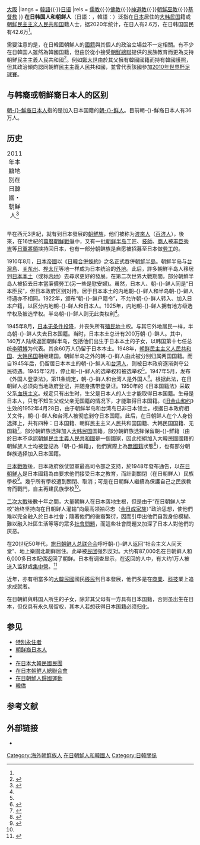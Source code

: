 {{noteTA
|G1=Korea
|G2=Korea Comparison
}}
{{Otheruses|subject=居住在日本的韩国国民或朝鲜籍人士|other=韩裔或朝鲜裔日本国民|韩裔和朝鲜裔日本人}}
{{Ethnic group
|group   = 在日韩国、朝鲜人
|image   = 
|caption = 
|poptime = 總人口：454,122人<br>朝鮮籍： 27,214人 <br>韓国國籍：426,908人<br>（2020年12月）<ref name="A01">{{Cite web |url=https://www.e-stat.go.jp/stat-search/files?page=1&layout=datalist&toukei=00250012&tstat=000001018034&cycle=1&year=20200&month=24101212&tclass1=000001060399&result_back=1&cycle_facet=tclass1%3Acycle&tclass2val=0 |title=在留外国人統計（旧登録外国人統計） |accessdate=2021-08-16 |archive-date=2017-12-11 |archive-url=https://web.archive.org/web/20171211102657/http://www.e-stat.go.jp/SG1/estat/List.do?lid=000001196143 |dead-url=no }}</ref>
|regions = [[东京|东京]]{{·}}[[大阪市|大阪]]
|langs   = [[韓語|韓語]]{{·}}[[日语|日语]]
|rels    = [[儒教_(宗教)|儒教]]{{·}}[[佛教|佛教]]{{·}}[[神道教|神道教]]{{·}}[[朝鮮巫教|朝鮮巫教]]{{·}}[[基督教|基督教]]
}}
'''在日韩国人和朝鲜人'''（日語：{{lang|ja|在日韓国・朝鮮人}}，韓語：{{lang|ko|재일 한국인·조선인}}）泛指在[[日本|日本]]居住的[[大韩民国|大韩民国]]籍或[[朝鲜民主主义人民共和国|朝鲜民主主义人民共和国]]籍人士，据2020年统计，在日{{link-ja|朝鲜籍|朝鮮籍|朝-{}-鮮籍}}人有2.6万，在日韩国国民有42.6万<ref name="A01" />。

需要注意的是，在日韓國朝鮮人的[[國籍|國籍]]與其個人的政治立場並不一定相關。有不少在日韓国人雖然為韓國国籍，但由於從小接受[[朝鮮總聯|朝鮮總聯]]提供的民族教育而更為支持朝鮮民主主義人民共和國<ref>{{Cite web|script-title=ja:日本の中の“38度線” ～在日コリアン 2ヶ月の記録～|url=https://www.nhk.or.jp/gendai/articles/4145/index.html?1528885210|website=NHK クローズアップ現代＋|accessdate=2019-11-06|last=日本放送協会|archive-date=2020-03-23|archive-url=https://web.archive.org/web/20200323193343/https://www.nhk.or.jp/gendai/articles/4145/index.html?1528885210|dead-url=no}}</ref>。例如[[鄭大世|鄭大世]]由於其父擁有韓國國籍而持有韓國護照，但其政治傾向認同朝鮮民主主義人民共和國，並曾代表該國參加[[2010年世界杯足球賽|2010年世界杯足球賽]]。

==与韩裔或朝鲜裔日本人的区别==
[[朝鲜裔日本人|朝-{}-鮮裔日本人]]指的是加入日本国籍的[[朝鲜族|朝-{}-鲜人]]。目前朝-{}-鮮裔日本人有36万人。

==历史==
{|class="wikitable sortable" style="font-size: 80%; float:right"
|+2011年本籍地別在日韓國・朝鮮人<ref>{{cite book |author=法務省入国管理局 |title=在留外国人統計 |url= |location=東京 |publisher=法務省入国管理局 |page= |date=2012 |isbn=}}</ref>
|-----
|- color="#e0e0e0"
! 本籍地
! 人數
! %
|-----
| align=left | [[慶尚南道|慶尚南道]]
| align=right| 148,496
| align=right| 27.2
|-----
| align=left | [[慶尚北道|慶尚北道]]
| align=right| 109,702
| align=right| 20.1
|-----
| align=left | [[濟州道|濟州道]]
| align=right| 86,231
| align=right| 15.8
|-----
| align=left | [[首爾特別市|首爾特別市]]
| align=right| 60,161
| align=right| 11.0
|-----
| align=left | [[全羅南道|全羅南道]]
| align=right| 35,418
| align=right| 6.5
|-----
| align=left | [[京畿道|京畿道]]
| align=right| 32,160
| align=right| 5.9
|-----
| align=left | [[釜山廣域市|釜山廣域市]]
| align=right| 25,103
| align=right| 4.6
|-----
| align=left | [[忠清南道|忠清南道]]
| align=right| 10,306
| align=right| 1.9
|-----
| align=left | [[全羅北道|全羅北道]]
| align=right| 9,521
| align=right| 1.7
|-----
| align=left | [[忠清北道|忠清北道]]
| align=right| 8,531
| align=right| 1.6
|-----
| align=left | [[江原道_(韓國)|江原道]]
| align=right| 4,365
| align=right| 0.8
|-----
| align=left | [[光州廣域市|光州廣域市]]
| align=right| 2,314
| align=right| 0.4
|-----
| align=left | [[大田廣域市|大田廣域市]]
| align=right| 2,267
| align=right| 0.4
|-----
| align=left | [[咸鏡南道|咸鏡南道]]
| align=right| 586
| align=right| 0.1
|-----
| align=left | [[平安南道|平安南道]]
| align=right| 573
| align=right| 0.1
|-----
| align=left | [[黄海道|黄海道]]
| align=right| 530
| align=right| 0.1
|-----
| align=left | [[平安北道|平安北道]]
| align=right| 340
| align=right| 0.1
|-----
| align=left | [[咸鏡北道|咸鏡北道]]
| align=right| 286
| align=right| 0.1
|-----
| align=left | [[平壤市|平壤市]]
| align=right| 87
| align=right| 
|-----
| align=left | [[黄海南道|黄海南道]]
| align=right| 25
| align=right| 
|-----
| align=left | [[開城市|開城市]]
| align=right| 17
| align=right| 
|-----
| align=left | [[兩江道|兩江道]]
| align=right| 13
| align=right| 
|-----
| align=left | [[慈江道|慈江道]]
| align=right| 12
| align=right| 
|-----
| align=left | [[黄海北道|黄海北道]]
| align=right| 9
| align=right| 
|-----
| align=left | 其他
| align=right| 7,100
| align=right| 1.3
|-----
| align=left | 不詳
| align=right| 1,248
| align=right| 0.2
|- bgcolor="#e0e0e0"
! align="left" | 總計 || colspan="2" | 545,401
|}
早在西元3世紀，就有到日本發展的[[朝鮮族|朝鮮族]]，他们被称为[[渡來人|渡來人]]（[[百濟|百济人]]），後來，在16世紀的[[萬曆朝鮮戰爭|萬曆朝鮮戰爭]]中，又有一批[[朝鲜半岛|朝鲜半岛]]工匠、[[技師|技師]]、[[商人|商人]]被[[丰臣秀吉|丰臣秀吉]]等[[日軍|日軍]][[將領|將領]]挟持回日本，也有一部分朝鲜族是自愿被招募至日本做[[劳工|劳工]]的。

1910年8月，[[日本帝國|日本帝國]]以《[[日韓合併條約|日韓合併條約]]》之名正式吞併[[朝鮮半島|朝鮮半島]]。朝鲜半岛与[[台灣島|台灣島]]、[[关东州|关东州]]、[[桦太厅|桦太厅]]等地一样成为日本统治的[[外地_(大日本帝國)|外地]]。此后，許多朝鮮半岛人移居到[[日本本土|日本本土]]（或称[[內地_(大日本帝國)|内地]]）去尋求更好的發展。在第二次世界大戰期間，部分朝鮮半岛人被招去日本當廉價勞工(另一些是慰安婦)。虽然，日本人、朝-{}-鲜人同是“日本臣民”，但日本政府区别对待。居于日本本土的内地朝-{}-鲜人和半岛朝-{}-鲜人待遇亦不相同。1922年，颁布“朝-{}-鲜户籍令”，不允许朝-{}-鲜人转入、加入日本户籍，以区分内地朝-{}-鲜人和日本人。1925年，内地朝-{}-鲜人拥有地方级选举权及被选举权。半岛朝-{}-鲜人则无此类权利<ref name="a1"/>。

1945年8月，[[日本无条件投降|日本无条件投降]]，并丧失所有[[日本殖民地|殖民地]]主权。与其它外地居民一样，半岛朝-{}-鲜人失去日本国籍。当时，日本本土总计有200万朝-{}-鲜人。其中，140万人陆续返回朝鲜半岛，包括他们出生于日本本土的子女，以韩国第十七任总统[[李明博|李明博]]为代表。其余60万人仍留于日本本土。1948年，[[朝鲜民主主义人民共和国|朝鲜民主主义人民共和国]]、[[大韩民国|大韩民国]]相继建国。朝鲜半岛之外的朝-{}-鲜人由此被分别归属两国国籍。而自1945年后，仍留居日本本土的朝-{}-鲜人和[[在日臺灣人#歷史|台湾人]]，则被日本政府逐渐剥夺公民待遇。1945年12月，停止朝-{}-鲜人的选举权和被选举权<ref name="a1"/>。1947年5月，发布《外国人登录法》，第11条规定，朝-{}-鲜人和台湾人是外国人<ref>{{cite journal en
|quotes = 
|last = 
|first = 
|author = 阿部由理香
|coauthors = 
|date = 2009
|year = 
|month = 
|title = 《战后初期在日台湾人的国籍变更问题——以涩谷事件的考察为中心》
|journal = 日据时期台湾殖民地史学术研讨会论文集
|volume = 
|issue = 2009年
|pages = 403-409
|publisher = 中国社会科学院近代史研究所
|location = 北京市
|issn = 
|pmid = 
|doi = 
|bibcode = 
|oclc = 
|id = 
|url = https://www.ixueshu.com/document/1dda39cabca2c5f100efb392afc13e2e318947a18e7f9386.html
|language = Zh-hant
|format = 
|accessdate = 
|laysummary = 
|laysource = 
|laydate = 
|quote = 
|archive-date = 2020-02-11
|archive-url = https://web.archive.org/web/20200211002102/https://www.ixueshu.com/document/1dda39cabca2c5f100efb392afc13e2e318947a18e7f9386.html
|dead-url = no
}}</ref>。根据此法，在日朝鲜人必须向当地政府登记，并随身携带登录证。1950年的《日本国籍法》采取父系[[血统主义|血统主义]]。规定只有出生时，生父是日本人的人士才能取得日本国籍。生母是日本人，只有不知生父或父亲无国籍的情况下，才能取得日本国籍。《[[舊金山和約|旧金山和约]]》生效的1952年4月28日，由于朝鲜半岛和台湾岛已非日本领土，根据日本政府相关文件，朝-{}-鲜人和台湾人被彻底剥夺日本国籍。此后，在日朝鲜人在个人身份选择上，共有四种：日本国籍、朝鲜民主主义人民共和国国籍、大韩民国国籍、无国籍<ref name="a1">{{cite journal en
|author = 严海玉
|date = 2010
|title = 《〈日本国籍法〉对在日朝鲜人的作用》
|journal = 东北亚论坛
|issue = 2010年第3期
|pages = 117-123
|publisher = 吉林大学
|location = 吉林省长春市
|issn = 1003-7411
|url = http://www.cqvip.com/read/read.aspx?id=33732280
|language = Zh-hans
|archive-date = 2020-02-11
|archive-url = https://web.archive.org/web/20200211002104/http://www.cqvip.com/read/read.aspx?id=33732280
|dead-url = no
}}</ref>。部分朝鲜族选择加入[[大韩民国|大韩民国]]国籍，部分朝鲜族选择保留朝-{}-鮮籍（由於日本不承認[[朝鮮民主主義人民共和國|朝鮮民主主義人民共和國]]是一個國家，因此拒絕加入大韓民國國籍的朝鮮族人士均被登記為「朝-{}-鮮籍」，他們實際上為[[無國籍|無國籍]]狀態<ref>{{Cite web|title=“조선적 재일동포 여행증명서 발급거부는 정당”|url=http://www.asiatoday.co.kr/view.php?key=401304|accessdate=2019-06-25|date=2010-09-30|work=종합일간지 : 신문/웹/모바일 등 멀티 채널로 국내외 실시간 뉴스와 수준 높은 정보를 제공|language=ko|archive-date=2020-02-11|archive-url=https://web.archive.org/web/20200211001956/http://www.asiatoday.co.kr/view.php?key=401304|dead-url=no}}</ref>），也有部分朝鲜族选择加入日本国籍。

[[日本投降|日本戰敗]]後，日本政府依仗盟軍最高司令部之支持，於1948年發布通告，以[[在日朝鮮人|在日朝鮮人]]是日本國籍為由要求他們接受日本之教育，而計劃關閉（在日朝鮮人）民族學校<ref name=東>{{cite book |editors=《東亞三國的近現代史》共同編寫委員會 |year=2005 |title=《東亞三國的近現代史》 |location=[[香港|香港]] |publisher=[[三聯書店（香港）|三聯書店（香港）]] |isbn=962-04-2496-4 |edition=香港第一版 }}</ref>{{rp|202}}。幾乎所有學校遭到關閉、取消；可是在日朝鮮人繼續為保護自己之民族教育而戰鬥，自主再建民族學校<ref name=東/>{{rp|202}}。

[[二次大戰|二次大戰]]後數十年之間，大量朝鮮人在日本落地生根，但是由于“在日朝鲜人学校”始终坚持向在日朝鲜人灌输“向最高领袖尽忠（[[金日成家族|金日成家族]]）”政治思想，使他們难以完全融入於日本社會；隨著他們的後裔繁衍，因而引申出他們自我身份模糊、難以融入社區生活等等的眾多[[社會問題|社會問題]]，而這些社會問題又加深了日本人對他們的厌恶。

在20世纪50年代，[[旅日朝鲜人总联合会|旅日朝鲜人总联合会]]呼吁朝-{}-鲜人返回“社会主义人间天堂”、地上樂園北朝鲜居住。此举被[[在日本大韩民国民团|民团]]强烈反对。大约有87,000名在日朝鲜人和6,000多日本配偶返回了朝鲜。日本有调查显示，在返回的人中，有大约1万人被送入监狱或[[朝鲜民主主义人民共和国集中营|集中營]]。<ref>{{cite news |title=Spy's escape from North Korean 'hell' |url=http://news.bbc.co.uk/2/hi/asia-pacific/2631839.stm |accessdate=2020-08-03 |agency=BBC |date=2003-01-06 |archive-date=2020-08-06 |archive-url=https://web.archive.org/web/20200806044109/http://news.bbc.co.uk/2/hi/asia-pacific/2631839.stm |dead-url=no }}</ref>

近年，亦有相當多的[[大韓民國|大韓民國]]國民[[移民|移民]]到日本發展，他們多是在[[商業|商業]]、[[科技|科技]]業上追求成就者。

在日朝鲜與韩国人所生的子女，除非其父母有一方具有日本国籍，否则虽出生在日本，但仅具有永久居留权，其本人若想获得日本国籍必须[[归化|归化]]。

== 参见 ==
* [[特別永住者|特別永住者]]
* [[朝鲜裔日本人|朝鲜裔日本人]]
* {{link-ko|在日朝鮮籍人士|조선적}}
* [[在日本大韓民國民團|在日本大韓民國民團]]
* [[在日本朝鮮人總聯合會|在日本朝鮮人總聯合會]]
* [[在日朝鮮人歸國運動|在日朝鮮人歸國運動]]
* [[韓僑|韓僑]]

== 参考文献 ==
{{Reflist}}

== 外部链接 ==
* {{Commons category-inline|Koreans in Japan}}

{{韓僑}}
{{Portal bar|朝鲜半岛|北朝鲜|韩国|日本|汉字文化圈|国际关系|冷战}}

[[Category:海外朝鮮族人|Category:海外朝鮮族人]]
[[Category:在日朝鮮人和韓國人|]]
[[Category:日韓關係|Category:日韓關係]]